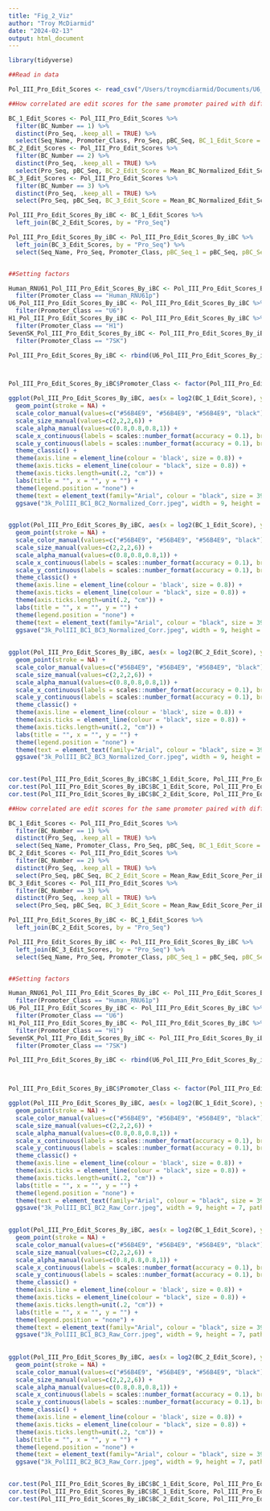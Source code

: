 ```yaml
---
title: "Fig_2_Viz"
author: "Troy McDiarmid"
date: "2024-02-13"
output: html_document
---
```


```r
library(tidyverse)

```

```r

##Read in data 

Pol_III_Pro_Edit_Scores <- read_csv("/Users/troymcdiarmid/Documents/U6_pro_series/Figs/Pub_Figs/FigS14_Final_Figure_Datasets/Pol_III_Pro_Edit_Scores_Class.csv")

##How correlated are edit scores for the same promoter paired with different iBCs after barcode normalization?

BC_1_Edit_Scores <- Pol_III_Pro_Edit_Scores %>% 
  filter(BC_Number == 1) %>% 
  distinct(Pro_Seq, .keep_all = TRUE) %>% 
  select(Seq_Name, Promoter_Class, Pro_Seq, pBC_Seq, BC_1_Edit_Score = Mean_BC_Normalized_Edit_Score_Per_iBC)
BC_2_Edit_Scores <- Pol_III_Pro_Edit_Scores %>% 
  filter(BC_Number == 2) %>% 
  distinct(Pro_Seq, .keep_all = TRUE) %>% 
  select(Pro_Seq, pBC_Seq, BC_2_Edit_Score = Mean_BC_Normalized_Edit_Score_Per_iBC)
BC_3_Edit_Scores <- Pol_III_Pro_Edit_Scores %>% 
  filter(BC_Number == 3) %>% 
  distinct(Pro_Seq, .keep_all = TRUE) %>% 
  select(Pro_Seq, pBC_Seq, BC_3_Edit_Score = Mean_BC_Normalized_Edit_Score_Per_iBC)

Pol_III_Pro_Edit_Scores_By_iBC <- BC_1_Edit_Scores %>% 
  left_join(BC_2_Edit_Scores, by = "Pro_Seq")

Pol_III_Pro_Edit_Scores_By_iBC <- Pol_III_Pro_Edit_Scores_By_iBC %>% 
  left_join(BC_3_Edit_Scores, by = "Pro_Seq") %>% 
  select(Seq_Name, Pro_Seq, Promoter_Class, pBC_Seq_1 = pBC_Seq, pBC_Seq_2 = pBC_Seq.x, pBC_Seq_3 = pBC_Seq.y, BC_1_Edit_Score, BC_2_Edit_Score, BC_3_Edit_Score)


##Setting factors

Human_RNU61_Pol_III_Pro_Edit_Scores_By_iBC <- Pol_III_Pro_Edit_Scores_By_iBC %>% 
  filter(Promoter_Class == "Human_RNU61p")
U6_Pol_III_Pro_Edit_Scores_By_iBC <- Pol_III_Pro_Edit_Scores_By_iBC %>% 
  filter(Promoter_Class == "U6")
H1_Pol_III_Pro_Edit_Scores_By_iBC <- Pol_III_Pro_Edit_Scores_By_iBC %>% 
  filter(Promoter_Class == "H1")
SevenSK_Pol_III_Pro_Edit_Scores_By_iBC <- Pol_III_Pro_Edit_Scores_By_iBC %>% 
  filter(Promoter_Class == "7SK")

Pol_III_Pro_Edit_Scores_By_iBC <- rbind(U6_Pol_III_Pro_Edit_Scores_By_iBC, SevenSK_Pol_III_Pro_Edit_Scores_By_iBC, H1_Pol_III_Pro_Edit_Scores_By_iBC, Human_RNU61_Pol_III_Pro_Edit_Scores_By_iBC)



Pol_III_Pro_Edit_Scores_By_iBC$Promoter_Class <- factor(Pol_III_Pro_Edit_Scores_By_iBC$Promoter_Class, levels = c("U6", "7SK", "H1", "Human_RNU61p"))

ggplot(Pol_III_Pro_Edit_Scores_By_iBC, aes(x = log2(BC_1_Edit_Score), y = log2(BC_2_Edit_Score), colour = Promoter_Class, size = Promoter_Class, alpha = Promoter_Class)) +
  geom_point(stroke = NA) +
  scale_color_manual(values=c("#56B4E9", "#56B4E9", "#56B4E9", "black")) +
  scale_size_manual(values=c(2,2,2,6)) +
  scale_alpha_manual(values=c(0.8,0.8,0.8,1)) +
  scale_x_continuous(labels = scales::number_format(accuracy = 0.1), breaks = c(-5,0,5)) +
  scale_y_continuous(labels = scales::number_format(accuracy = 0.1), breaks = c(-5,0,5)) +
  theme_classic() +
  theme(axis.line = element_line(colour = 'black', size = 0.8)) +
  theme(axis.ticks = element_line(colour = "black", size = 0.8)) +
  theme(axis.ticks.length=unit(.2, "cm")) +
  labs(title = "", x = "", y = "") +
  theme(legend.position = "none") +
  theme(text = element_text(family="Arial", colour = "black", size = 39), plot.margin = margin(0, 15, 0, 20)) 
  ggsave("3k_PolIII_BC1_BC2_Normalized_Corr.jpeg", width = 9, height = 7, path = "/Users/troymcdiarmid/Documents/U6_pro_series/Figs/Pub_Figs/")
  

ggplot(Pol_III_Pro_Edit_Scores_By_iBC, aes(x = log2(BC_1_Edit_Score), y = log2(BC_3_Edit_Score), colour = Promoter_Class, size = Promoter_Class, alpha = Promoter_Class)) +
  geom_point(stroke = NA) +
  scale_color_manual(values=c("#56B4E9", "#56B4E9", "#56B4E9", "black")) +
  scale_size_manual(values=c(2,2,2,6)) +
  scale_alpha_manual(values=c(0.8,0.8,0.8,1)) +
  scale_x_continuous(labels = scales::number_format(accuracy = 0.1), breaks = c(-5,0,5)) +
  scale_y_continuous(labels = scales::number_format(accuracy = 0.1), breaks = c(-5,0,5)) +
  theme_classic() +
  theme(axis.line = element_line(colour = 'black', size = 0.8)) +
  theme(axis.ticks = element_line(colour = "black", size = 0.8)) +
  theme(axis.ticks.length=unit(.2, "cm")) +
  labs(title = "", x = "", y = "") +
  theme(legend.position = "none") +
  theme(text = element_text(family="Arial", colour = "black", size = 39), plot.margin = margin(0, 15, 0, 20)) 
  ggsave("3k_PolIII_BC1_BC3_Normalized_Corr.jpeg", width = 9, height = 7, path = "/Users/troymcdiarmid/Documents/U6_pro_series/Figs/Pub_Figs/")
  
  
ggplot(Pol_III_Pro_Edit_Scores_By_iBC, aes(x = log2(BC_2_Edit_Score), y = log2(BC_3_Edit_Score), colour = Promoter_Class, size = Promoter_Class, alpha = Promoter_Class)) +
  geom_point(stroke = NA) +
  scale_color_manual(values=c("#56B4E9", "#56B4E9", "#56B4E9", "black")) +
  scale_size_manual(values=c(2,2,2,6)) +
  scale_alpha_manual(values=c(0.8,0.8,0.8,1)) +
  scale_x_continuous(labels = scales::number_format(accuracy = 0.1), breaks = c(-5,0,5)) +
  scale_y_continuous(labels = scales::number_format(accuracy = 0.1), breaks = c(-5,0,5)) +
  theme_classic() +
  theme(axis.line = element_line(colour = 'black', size = 0.8)) +
  theme(axis.ticks = element_line(colour = "black", size = 0.8)) +
  theme(axis.ticks.length=unit(.2, "cm")) +
  labs(title = "", x = "", y = "") +
  theme(legend.position = "none") +
  theme(text = element_text(family="Arial", colour = "black", size = 39), plot.margin = margin(0, 15, 0, 20)) 
  ggsave("3k_PolIII_BC2_BC3_Normalized_Corr.jpeg", width = 9, height = 7, path = "/Users/troymcdiarmid/Documents/U6_pro_series/Figs/Pub_Figs/")

  
cor.test(Pol_III_Pro_Edit_Scores_By_iBC$BC_1_Edit_Score, Pol_III_Pro_Edit_Scores_By_iBC$BC_2_Edit_Score)
cor.test(Pol_III_Pro_Edit_Scores_By_iBC$BC_1_Edit_Score, Pol_III_Pro_Edit_Scores_By_iBC$BC_3_Edit_Score)
cor.test(Pol_III_Pro_Edit_Scores_By_iBC$BC_2_Edit_Score, Pol_III_Pro_Edit_Scores_By_iBC$BC_3_Edit_Score)


```

```r

##How correlated are edit scores for the same promoter paired with different iBCs before barcode normalization? 

BC_1_Edit_Scores <- Pol_III_Pro_Edit_Scores %>% 
  filter(BC_Number == 1) %>% 
  distinct(Pro_Seq, .keep_all = TRUE) %>% 
  select(Seq_Name, Promoter_Class, Pro_Seq, pBC_Seq, BC_1_Edit_Score = Mean_Raw_Edit_Score_Per_iBC)
BC_2_Edit_Scores <- Pol_III_Pro_Edit_Scores %>% 
  filter(BC_Number == 2) %>% 
  distinct(Pro_Seq, .keep_all = TRUE) %>% 
  select(Pro_Seq, pBC_Seq, BC_2_Edit_Score = Mean_Raw_Edit_Score_Per_iBC)
BC_3_Edit_Scores <- Pol_III_Pro_Edit_Scores %>% 
  filter(BC_Number == 3) %>% 
  distinct(Pro_Seq, .keep_all = TRUE) %>% 
  select(Pro_Seq, pBC_Seq, BC_3_Edit_Score = Mean_Raw_Edit_Score_Per_iBC)

Pol_III_Pro_Edit_Scores_By_iBC <- BC_1_Edit_Scores %>% 
  left_join(BC_2_Edit_Scores, by = "Pro_Seq")

Pol_III_Pro_Edit_Scores_By_iBC <- Pol_III_Pro_Edit_Scores_By_iBC %>% 
  left_join(BC_3_Edit_Scores, by = "Pro_Seq") %>% 
  select(Seq_Name, Pro_Seq, Promoter_Class, pBC_Seq_1 = pBC_Seq, pBC_Seq_2 = pBC_Seq.x, pBC_Seq_3 = pBC_Seq.y, BC_1_Edit_Score, BC_2_Edit_Score, BC_3_Edit_Score)


##Setting factors

Human_RNU61_Pol_III_Pro_Edit_Scores_By_iBC <- Pol_III_Pro_Edit_Scores_By_iBC %>% 
  filter(Promoter_Class == "Human_RNU61p")
U6_Pol_III_Pro_Edit_Scores_By_iBC <- Pol_III_Pro_Edit_Scores_By_iBC %>% 
  filter(Promoter_Class == "U6")
H1_Pol_III_Pro_Edit_Scores_By_iBC <- Pol_III_Pro_Edit_Scores_By_iBC %>% 
  filter(Promoter_Class == "H1")
SevenSK_Pol_III_Pro_Edit_Scores_By_iBC <- Pol_III_Pro_Edit_Scores_By_iBC %>% 
  filter(Promoter_Class == "7SK")

Pol_III_Pro_Edit_Scores_By_iBC <- rbind(U6_Pol_III_Pro_Edit_Scores_By_iBC, SevenSK_Pol_III_Pro_Edit_Scores_By_iBC, H1_Pol_III_Pro_Edit_Scores_By_iBC, Human_RNU61_Pol_III_Pro_Edit_Scores_By_iBC)



Pol_III_Pro_Edit_Scores_By_iBC$Promoter_Class <- factor(Pol_III_Pro_Edit_Scores_By_iBC$Promoter_Class, levels = c("U6", "7SK", "H1", "Human_RNU61p"))

ggplot(Pol_III_Pro_Edit_Scores_By_iBC, aes(x = log2(BC_1_Edit_Score), y = log2(BC_2_Edit_Score), colour = Promoter_Class, size = Promoter_Class, alpha = Promoter_Class)) +
  geom_point(stroke = NA) +
  scale_color_manual(values=c("#56B4E9", "#56B4E9", "#56B4E9", "black")) +
  scale_size_manual(values=c(2,2,2,6)) +
  scale_alpha_manual(values=c(0.8,0.8,0.8,1)) +
  scale_x_continuous(labels = scales::number_format(accuracy = 0.1), breaks = c(-7.5,-2.5,2.5)) +
  scale_y_continuous(labels = scales::number_format(accuracy = 0.1), breaks = c(-7.5,-2.5,2.5)) +
  theme_classic() +
  theme(axis.line = element_line(colour = 'black', size = 0.8)) +
  theme(axis.ticks = element_line(colour = "black", size = 0.8)) +
  theme(axis.ticks.length=unit(.2, "cm")) +
  labs(title = "", x = "", y = "") +
  theme(legend.position = "none") +
  theme(text = element_text(family="Arial", colour = "black", size = 39), plot.margin = margin(0, 15, 0, 20)) 
  ggsave("3k_PolIII_BC1_BC2_Raw_Corr.jpeg", width = 9, height = 7, path = "/Users/troymcdiarmid/Documents/U6_pro_series/Figs/Pub_Figs/")
  

ggplot(Pol_III_Pro_Edit_Scores_By_iBC, aes(x = log2(BC_1_Edit_Score), y = log2(BC_3_Edit_Score), colour = Promoter_Class, size = Promoter_Class, alpha = Promoter_Class)) +
  geom_point(stroke = NA) +
  scale_color_manual(values=c("#56B4E9", "#56B4E9", "#56B4E9", "black")) +
  scale_size_manual(values=c(2,2,2,6)) +
  scale_alpha_manual(values=c(0.8,0.8,0.8,1)) +
  scale_x_continuous(labels = scales::number_format(accuracy = 0.1), breaks = c(-7.5,-2.5,2.5)) +
  scale_y_continuous(labels = scales::number_format(accuracy = 0.1), breaks = c(-7.5,-2.5,2.5)) +
  theme_classic() +
  theme(axis.line = element_line(colour = 'black', size = 0.8)) +
  theme(axis.ticks = element_line(colour = "black", size = 0.8)) +
  theme(axis.ticks.length=unit(.2, "cm")) +
  labs(title = "", x = "", y = "") +
  theme(legend.position = "none") +
  theme(text = element_text(family="Arial", colour = "black", size = 39), plot.margin = margin(0, 15, 0, 20)) 
  ggsave("3k_PolIII_BC1_BC3_Raw_Corr.jpeg", width = 9, height = 7, path = "/Users/troymcdiarmid/Documents/U6_pro_series/Figs/Pub_Figs/")
  
  
ggplot(Pol_III_Pro_Edit_Scores_By_iBC, aes(x = log2(BC_2_Edit_Score), y = log2(BC_3_Edit_Score), colour = Promoter_Class, size = Promoter_Class, alpha = Promoter_Class)) +
  geom_point(stroke = NA) +
  scale_color_manual(values=c("#56B4E9", "#56B4E9", "#56B4E9", "black")) +
  scale_size_manual(values=c(2,2,2,6)) +
  scale_alpha_manual(values=c(0.8,0.8,0.8,1)) +
  scale_x_continuous(labels = scales::number_format(accuracy = 0.1), breaks = c(-7.5,-2.5,2.5)) +
  scale_y_continuous(labels = scales::number_format(accuracy = 0.1), breaks = c(-7.5,-2.5,2.5)) +
  theme_classic() +
  theme(axis.line = element_line(colour = 'black', size = 0.8)) +
  theme(axis.ticks = element_line(colour = "black", size = 0.8)) +
  theme(axis.ticks.length=unit(.2, "cm")) +
  labs(title = "", x = "", y = "") +
  theme(legend.position = "none") +
  theme(text = element_text(family="Arial", colour = "black", size = 39), plot.margin = margin(0, 15, 0, 20)) 
  ggsave("3k_PolIII_BC2_BC3_Raw_Corr.jpeg", width = 9, height = 7, path = "/Users/troymcdiarmid/Documents/U6_pro_series/Figs/Pub_Figs/")

  
cor.test(Pol_III_Pro_Edit_Scores_By_iBC$BC_1_Edit_Score, Pol_III_Pro_Edit_Scores_By_iBC$BC_2_Edit_Score)
cor.test(Pol_III_Pro_Edit_Scores_By_iBC$BC_1_Edit_Score, Pol_III_Pro_Edit_Scores_By_iBC$BC_3_Edit_Score)
cor.test(Pol_III_Pro_Edit_Scores_By_iBC$BC_2_Edit_Score, Pol_III_Pro_Edit_Scores_By_iBC$BC_3_Edit_Score)



```

